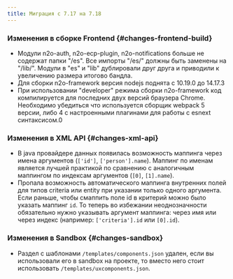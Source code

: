 ```yaml
---
title: Миграция с 7.17 на 7.18
---
```

### Изменения в сборке Frontend {#changes-frontend-build}

- Модули n2o-auth, n2o-ecp-plugin, n2o-notifications больше не содержат папки "/es".
Все импорты "/es/" должны быть заменены на "/lib/". Модули в "es" и "lib" дублировали друг друга и приводили к увеличению размера итогово бандла.
- Для сборки n2o-framework версия nodejs поднята с 10.19.0 до 14.17.3
- При использовании "developer" режима сборки n2o-framework код компилируется для последних двух версий браузера Chrome.
Необходимо убедиться что используется сборщик webpack 5 версии, либо 4 с настроенными плагинами для работы с esnext синтаксисом.0

### Изменения в XML API {#changes-xml-api}

- В java провайдере данных появилась возможность маппинга через имена аргументов (`['id']`, `['person'].name`).
Маппинг по именам является лучшей практикой по сравнению с аналогичным маппингом по индексам аргументов (`[0]`, `[1].name`).
- Пропала возможность автоматического маппинга внутренних полей для типов criteria или entity при указании только одного аргумента.
Если раньше, чтобы смаппить поле id в критерий можно было указать маппинг `id`.
То теперь во избежании неоднозначности обязательно нужно указывать аргумент маппинга:
через имя или через индекс (например: `['criteria'].id` или `[0].id`).

### Изменения в Sandbox {#changes-sandbox}

- Раздел с шаблонами `/templates/components.json` удален, если вы использовали его в sandbox на проекте,
то вместо него стоит использовать `/templates/uxcomponents.json`.
